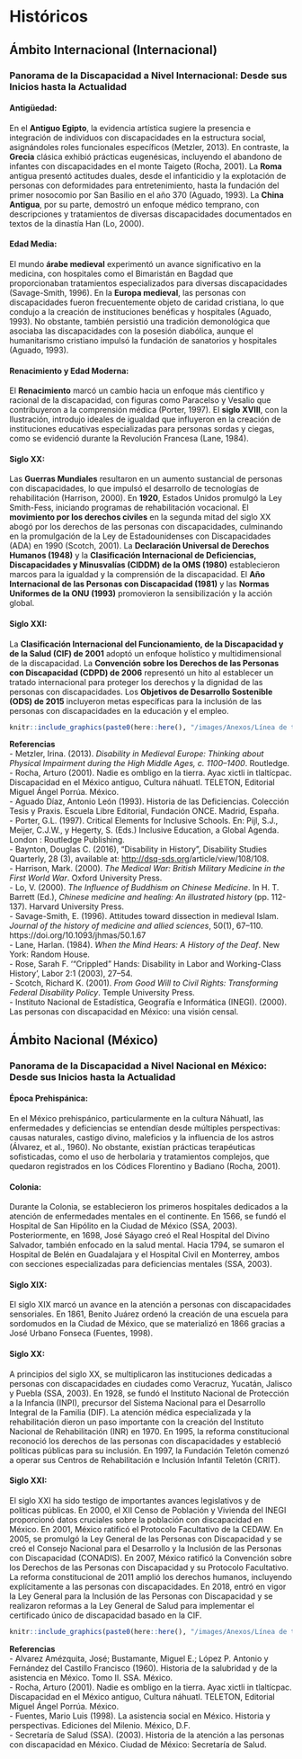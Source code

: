 # Históricos {.unnumbered}

## Ámbito Internacional (Internacional) {-} 

### Panorama de la Discapacidad a Nivel Internacional: Desde sus Inicios hasta la Actualidad {-} 


#### **Antigüedad:** {-}

En el **Antiguo Egipto**, la evidencia artística sugiere la presencia e integración de individuos con discapacidades en la estructura social, asignándoles roles funcionales específicos (Metzler, 2013). En contraste, la **Grecia** clásica exhibió prácticas eugenésicas, incluyendo el abandono de infantes con discapacidades en el monte Taigeto (Rocha, 2001). La **Roma** antigua presentó actitudes duales, desde el infanticidio y la explotación de personas con deformidades para entretenimiento, hasta la fundación del primer nosocomio por San Basilio en el año 370 (Aguado, 1993). La **China Antigua**, por su parte, demostró un enfoque médico temprano, con descripciones y tratamientos de diversas discapacidades documentados en textos de la dinastía Han (Lo, 2000).

#### **Edad Media:** {-}

El mundo **árabe medieval** experimentó un avance significativo en la medicina, con hospitales como el Bimaristán en Bagdad que proporcionaban tratamientos especializados para diversas discapacidades (Savage-Smith, 1996). En la **Europa medieval**, las personas con discapacidades fueron frecuentemente objeto de caridad cristiana, lo que condujo a la creación de instituciones benéficas y hospitales (Aguado, 1993). No obstante, también persistió una tradición demonológica que asociaba las discapacidades con la posesión diabólica, aunque el humanitarismo cristiano impulsó la fundación de sanatorios y hospitales (Aguado, 1993).

#### **Renacimiento y Edad Moderna:** {-}

El **Renacimiento** marcó un cambio hacia un enfoque más científico y racional de la discapacidad, con figuras como Paracelso y Vesalio que contribuyeron a la comprensión médica (Porter, 1997). El **siglo XVIII**, con la Ilustración, introdujo ideales de igualdad que influyeron en la creación de instituciones educativas especializadas para personas sordas y ciegas, como se evidenció durante la Revolución Francesa (Lane, 1984).

#### **Siglo XX:** {-}

Las **Guerras Mundiales** resultaron en un aumento sustancial de personas con discapacidades, lo que impulsó el desarrollo de tecnologías de rehabilitación (Harrison, 2000). En **1920**, Estados Unidos promulgó la Ley Smith-Fess, iniciando programas de rehabilitación vocacional. El **movimiento por los derechos civiles** en la segunda mitad del siglo XX abogó por los derechos de las personas con discapacidades, culminando en la promulgación de la Ley de Estadounidenses con Discapacidades (ADA) en 1990 (Scotch, 2001). La **Declaración Universal de Derechos Humanos (1948)** y la **Clasificación Internacional de Deficiencias, Discapacidades y Minusvalías (CIDDM) de la OMS (1980)** establecieron marcos para la igualdad y la comprensión de la discapacidad. El **Año Internacional de las Personas con Discapacidad (1981)** y las **Normas Uniformes de la ONU (1993)** promovieron la sensibilización y la acción global.

#### **Siglo XXI:** {-}

La **Clasificación Internacional del Funcionamiento, de la Discapacidad y de la Salud (CIF) de 2001** adoptó un enfoque holístico y multidimensional de la discapacidad. La **Convención sobre los Derechos de las Personas con Discapacidad (CDPD) de 2006** representó un hito al establecer un tratado internacional para proteger los derechos y la dignidad de las personas con discapacidades. Los **Objetivos de Desarrollo Sostenible (ODS) de 2015** incluyeron metas específicas para la inclusión de las personas con discapacidades en la educación y el empleo.


<a href="/images/Anexos/L%C3%ADnea%20de%20tiempo%20sobre%20discapacidad%20(Internacional).png" data-lightbox="image-10" data-title="linea_tiempo_1">
```r
knitr::include_graphics(paste0(here::here(), "/images/Anexos/Línea de tiempo sobre discapacidad (Internacional).png"))
```
</a>

**Referencias**   
- Metzler, Irina. (2013). *Disability in Medieval Europe: Thinking about Physical Impairment during the High Middle Ages, c. 1100–1400*. Routledge.   
- Rocha, Arturo (2001). Nadie es ombligo en la tierra. Ayac xictli in tlaltícpac. Discapacidad en el México antiguo, Cultura náhuatl. TELETON, Editorial Miguel Ángel Porrúa. México.   
- Aguado Díaz, Antonio León (1993). Historia de las Deficiencias. Colección Tesis y Praxis. Escuela Libre Editorial, Fundación ONCE. Madrid, España.  
- Porter, G.L. (1997). Critical Elements for Inclusive Schools. En: Pijl, S.J., Meijer, C.J.W., y Hegerty, S. (Eds.) Inclusive Education, a Global Agenda. London : Routledge Publishing.  
- Baynton, Douglas C. (2016), “Disability in History”, Disability Studies Quarterly, 28 (3), available at: [http://dsq-sds.org](http://dsq-sds.org/)/article/view/108/108.   
- Harrison, Mark. (2000). *The Medical War: British Military Medicine in the First World War*. Oxford University Press.   
- Lo, V. (2000). *The Influence of Buddhism on Chinese Medicine*. In H. T. Barrett (Ed.), *Chinese medicine and healing: An illustrated history* (pp. 112-137). Harvard University Press.   
- Savage-Smith, E. (1996). Attitudes toward dissection in medieval Islam. *Journal of the history of medicine and allied sciences*, 50(1), 67–110. https://doi.org/10.1093/jhmas/50.1.67   
- Lane, Harlan. (1984). *When the Mind Hears: A History of the Deaf*. New York: Random House.   
- Rose, Sarah F. ‘“Crippled” Hands: Disability in Labor and Working-Class History’, Labor 2:1 (2003), 27–54.    
- Scotch, Richard K. (2001). *From Good Will to Civil Rights: Transforming Federal Disability Policy*. Temple University Press.    
- Instituto Nacional de Estadística, Geografía e Informática (INEGI). (2000). Las personas con discapacidad en México: una visión censal.   

##  Ámbito Nacional (México) {-}   

### Panorama de la Discapacidad a Nivel Nacional en México: Desde sus Inicios hasta la Actualidad {-}    

#### **Época Prehispánica:** {-}

En el México prehispánico, particularmente en la cultura Náhuatl, las enfermedades y deficiencias se entendían desde múltiples perspectivas: causas naturales, castigo divino, maleficios y la influencia de los astros (Álvarez, et al., 1960). No obstante, existían prácticas terapéuticas sofisticadas, como el uso de herbolaria y tratamientos complejos, que quedaron registrados en los Códices Florentino y Badiano (Rocha, 2001).

#### **Colonia:** {-}

Durante la Colonia, se establecieron los primeros hospitales dedicados a la atención de enfermedades mentales en el continente. En 1566, se fundó el Hospital de San Hipólito en la Ciudad de México (SSA, 2003). Posteriormente, en 1698, José Sáyago creó el Real Hospital del Divino Salvador, también enfocado en la salud mental. Hacia 1794, se sumaron el Hospital de Belén en Guadalajara y el Hospital Civil en Monterrey, ambos con secciones especializadas para deficiencias mentales (SSA, 2003).

#### **Siglo XIX:** {-}

El siglo XIX marcó un avance en la atención a personas con discapacidades sensoriales. En 1861, Benito Juárez ordenó la creación de una escuela para sordomudos en la Ciudad de México, que se materializó en 1866 gracias a José Urbano Fonseca (Fuentes, 1998).

#### **Siglo XX:** {-}

A principios del siglo XX, se multiplicaron las instituciones dedicadas a personas con discapacidades en ciudades como Veracruz, Yucatán, Jalisco y Puebla (SSA, 2003). En 1928, se fundó el Instituto Nacional de Protección a la Infancia (INPI), precursor del Sistema Nacional para el Desarrollo Integral de la Familia (DIF). La atención médica especializada y la rehabilitación dieron un paso importante con la creación del Instituto Nacional de Rehabilitación (INR) en 1970. En 1995, la reforma constitucional reconoció los derechos de las personas con discapacidades y estableció políticas públicas para su inclusión. En 1997, la Fundación Teletón comenzó a operar sus Centros de Rehabilitación e Inclusión Infantil Teletón (CRIT).

#### **Siglo XXI:** {-}

El siglo XXI ha sido testigo de importantes avances legislativos y de políticas públicas. En 2000, el XII Censo de Población y Vivienda del INEGI proporcionó datos cruciales sobre la población con discapacidad en México. En 2001, México ratificó el Protocolo Facultativo de la CEDAW. En 2005, se promulgó la Ley General de las Personas con Discapacidad y se creó el Consejo Nacional para el Desarrollo y la Inclusión de las Personas con Discapacidad (CONADIS). En 2007, México ratificó la Convención sobre los Derechos de las Personas con Discapacidad y su Protocolo Facultativo. La reforma constitucional de 2011 amplió los derechos humanos, incluyendo explícitamente a las personas con discapacidades. En 2018, entró en vigor la Ley General para la Inclusión de las Personas con Discapacidad y se realizaron reformas a la Ley General de Salud para implementar el certificado único de discapacidad basado en la CIF.


<a href="/images/Anexos/L%C3%ADnea%20de%20tiempo%20sobre%20discapacidad%20(M%C3%A9xico).png" data-lightbox="image-1" data-title="linea_tiempo_2">
```r
knitr::include_graphics(paste0(here::here(), "/images/Anexos/Línea de tiempo sobre discapacidad (México).png"))
```
</a>

**Referencias**   
- Alvarez Amézquita, José; Bustamante, Miguel E.; López P. Antonio y Fernández del Castillo Francisco (1960). Historia de la salubridad y de la asistencia en México. Tomo II. SSA. México.   
- Rocha, Arturo (2001). Nadie es ombligo en la tierra. Ayac xictli in tlaltícpac. Discapacidad en el México antiguo, Cultura náhuatl. TELETON, Editorial Miguel Ángel Porrúa. México.    
- Fuentes, Mario Luis (1998). La asistencia social en México. Historia y perspectivas. Ediciones del
Milenio. México, D.F.   
- Secretaría de Salud (SSA). (2003). Historia de la atención a las personas con discapacidad en México. Ciudad de México: Secretaría de Salud.    

